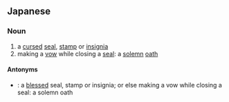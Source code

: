 ==Japanese==
{{ja-kanjitab|じゅ|いん|yomi=o}}

===Noun===
{{ja-noun|じゅいん}}

# a [[cursed]] [[seal]], [[stamp]] or [[insignia]]
# making a [[vow]] while closing a [[seal]]: a [[solemn]] [[oath]]

====Antonyms====
* {{ja-r|祝印|しゅくいん}}: a [[blessed]] seal, stamp or insignia; or else making a vow while closing a seal: a solemn oath